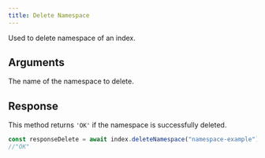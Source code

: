 ```yaml
---
title: Delete Namespace
---
```


Used to delete namespace of an index.

## Arguments

<ResponseField name="namespace" type="string" required>
  The name of the namespace to delete.
</ResponseField>

## Response

This method returns `'OK'` if the namespace is successfully deleted.

<RequestExample>

```typescript Basic
const responseDelete = await index.deleteNamespace("namespace-example");
//"OK"
```

</RequestExample>
